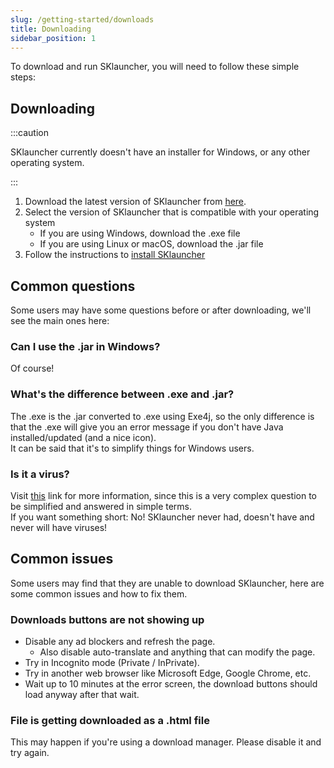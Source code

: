 ```yaml
---
slug: /getting-started/downloads
title: Downloading
sidebar_position: 1
---
```


To download and run SKlauncher, you will need to follow these simple steps:

## Downloading

:::caution

SKlauncher currently doesn't have an installer for Windows, or any other operating system.

:::

1. Download the latest version of SKlauncher from [here](https://skmedix.pl/downloads).
2. Select the version of SKlauncher that is compatible with your operating system
    - If you are using Windows, download the .exe file
    - If you are using Linux or macOS, download the .jar file
3. Follow the instructions to [install SKlauncher](/getting-started/install)

## Common questions
Some users may have some questions before or after downloading, we'll see the main ones here:

### Can I use the .jar in Windows?
Of course!

### What's the difference between .exe and .jar?
The .exe is the .jar converted to .exe using Exe4j, so the only difference is that the .exe will give you an error message if you don't have Java installed/updated (and a nice icon).\
It can be said that it's to simplify things for Windows users.

### Is it a virus?
Visit [this](/virus) link for more information, since this is a very complex question to be simplified and answered in simple terms.\
If you want something short: No! SKlauncher never had, doesn't have and never will have viruses!

## Common issues
Some users may find that they are unable to download SKlauncher, here are some common issues and how to fix them.

### Downloads buttons are not showing up
- Disable any ad blockers and refresh the page.
    - Also disable auto-translate and anything that can modify the page.
- Try in Incognito mode (Private / InPrivate).
- Try in another web browser like Microsoft Edge, Google Chrome, etc.
- Wait up to 10 minutes at the error screen, the download buttons should load anyway after that wait.

### File is getting downloaded as a .html file
This may happen if you're using a download manager. Please disable it and try again.
